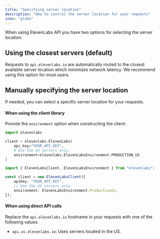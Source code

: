 ```yaml
---
title: "Specifying server location"
description: "How to control the server location for your requests"
icon: "globe"
---
```


When using ElevenLabs API you have two options for selecting the server location:

## Using the closest servers (default)

Requests to `api.elevenlabs.io` are automatically routed to the closest available server location which minimizes network latency. We recommend using this option for most users.

## Manually specifying the server location

If needed, you can select a specific server location for your requests.

#### When using the client library

Provide the `environment` option when constructing the client:

<CodeGroup>

```python Python
import elevenlabs

client = elevenlabs.ElevenLabs(
    api_key="YOUR_API_KEY",
    # Use the US servers only.
    environment=elevenlabs.ElevenLabsEnvironment.PRODUCTION_US
)
```

```typescript TypeScript
import { ElevenLabsClient, ElevenLabsEnvironment } from "elevenlabs";

const client = new ElevenLabsClient({
    apiKey: "YOUR_API_KEY",
    // Use the US servers only.
    environment: ElevenLabsEnvironment.ProductionUs,
});
```

</CodeGroup>

#### When using direct API calls

Replace the `api.elevenlabs.io` hostname in your requests with one of the following values:

- `api.us.elevenlabs.io`: Uses servers located in the US.
